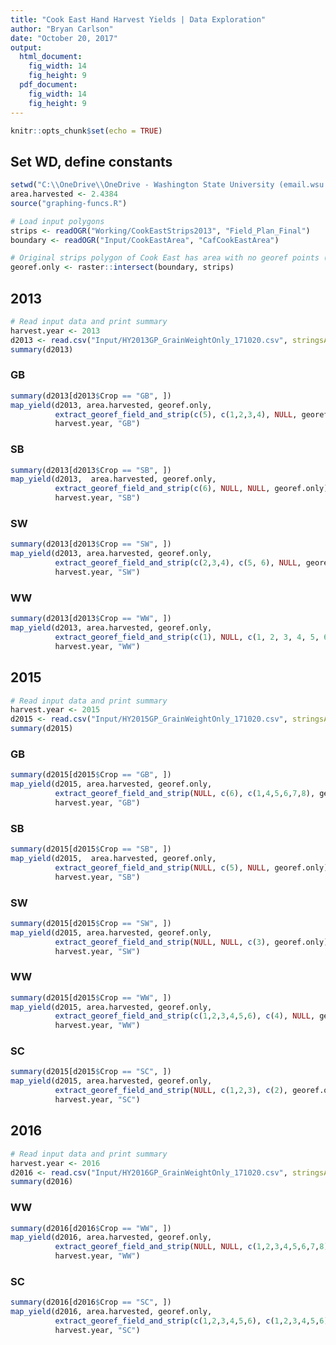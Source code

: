 ---
title: "Cook East Hand Harvest Yields | Data Exploration"
author: "Bryan Carlson"
date: "October 20, 2017"
output: 
  html_document:
    fig_width: 14
    fig_height: 9
  pdf_document:
    fig_width: 14
    fig_height: 9
---

```{r knitrsetup, include=FALSE}
knitr::opts_chunk$set(echo = TRUE)
```

## Set WD, define constants
```{r setup}
setwd("C:\\OneDrive\\OneDrive - Washington State University (email.wsu.edu)\\Projects\\CookEastPlantHandHarvest\\1999-2016\\Working\\R")
area.harvested <- 2.4384
source("graphing-funcs.R")

# Load input polygons
strips <- readOGR("Working/CookEastStrips2013", "Field_Plan_Final")
boundary <- readOGR("Input/CookEastArea", "CafCookEastArea")

# Original strips polygon of Cook East has area with no georef points (and no yield), so remove them
georef.only <- raster::intersect(boundary, strips)
```

## 2013
```{r}
# Read input data and print summary
harvest.year <- 2013
d2013 <- read.csv("Input/HY2013GP_GrainWeightOnly_171020.csv", stringsAsFactors = TRUE)
summary(d2013)
```

### GB
```{r}
summary(d2013[d2013$Crop == "GB", ])
map_yield(d2013, area.harvested, georef.only, 
          extract_georef_field_and_strip(c(5), c(1,2,3,4), NULL, georef.only), 
          harvest.year, "GB")
```

### SB
```{r}
summary(d2013[d2013$Crop == "SB", ])
map_yield(d2013,  area.harvested, georef.only, 
          extract_georef_field_and_strip(c(6), NULL, NULL, georef.only), 
          harvest.year, "SB")
```

### SW
```{r}
summary(d2013[d2013$Crop == "SW", ])
map_yield(d2013, area.harvested, georef.only,
          extract_georef_field_and_strip(c(2,3,4), c(5, 6), NULL, georef.only), 
          harvest.year, "SW")
```



### WW
```{r}
summary(d2013[d2013$Crop == "WW", ])
map_yield(d2013, area.harvested, georef.only, 
          extract_georef_field_and_strip(c(1), NULL, c(1, 2, 3, 4, 5, 6, 7, 7, 8), georef.only), 
          harvest.year, "WW")
```


## 2015
```{r}
# Read input data and print summary
harvest.year <- 2015
d2015 <- read.csv("Input/HY2015GP_GrainWeightOnly_171020.csv", stringsAsFactors = TRUE)
summary(d2015)
```

### GB
```{r}
summary(d2015[d2015$Crop == "GB", ])
map_yield(d2015, area.harvested, georef.only, 
          extract_georef_field_and_strip(NULL, c(6), c(1,4,5,6,7,8), georef.only), 
          harvest.year, "GB")
```

### SB
```{r}
summary(d2015[d2015$Crop == "SB", ])
map_yield(d2015,  area.harvested, georef.only, 
          extract_georef_field_and_strip(NULL, c(5), NULL, georef.only), 
          harvest.year, "SB")
```

### SW
```{r}
summary(d2015[d2015$Crop == "SW", ])
map_yield(d2015, area.harvested, georef.only,
          extract_georef_field_and_strip(NULL, NULL, c(3), georef.only), 
          harvest.year, "SW")
```



### WW
```{r}
summary(d2015[d2015$Crop == "WW", ])
map_yield(d2015, area.harvested, georef.only, 
          extract_georef_field_and_strip(c(1,2,3,4,5,6), c(4), NULL, georef.only), 
          harvest.year, "WW")
```


### SC
```{r}
summary(d2015[d2015$Crop == "SC", ])
map_yield(d2015, area.harvested, georef.only, 
          extract_georef_field_and_strip(NULL, c(1,2,3), c(2), georef.only), 
          harvest.year, "SC")
```

## 2016
```{r}
# Read input data and print summary
harvest.year <- 2016
d2016 <- read.csv("Input/HY2016GP_GrainWeightOnly_171020.csv", stringsAsFactors = TRUE)
summary(d2016)
```

### WW
```{r}
summary(d2016[d2016$Crop == "WW", ])
map_yield(d2016, area.harvested, georef.only, 
          extract_georef_field_and_strip(NULL, NULL, c(1,2,3,4,5,6,7,8), georef.only), 
          harvest.year, "WW")
```


### SC
```{r}
summary(d2016[d2016$Crop == "SC", ])
map_yield(d2016, area.harvested, georef.only, 
          extract_georef_field_and_strip(c(1,2,3,4,5,6), c(1,2,3,4,5,6), c(1, 2), georef.only), 
          harvest.year, "SC")
```
